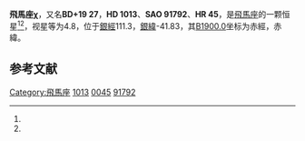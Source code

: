 {{Starbox begin
| name = 飛馬座χ
}}
{{Starbox observe
| epoch = [[J2000.0|J2000.0]]
| constell = [[飛馬座|飛馬座]]<ref name=SIMBAD>{{cite web
 | url=http://simbad.u-strasbg.fr/simbad/sim-id?Ident=HR+45
 | title=Pulsating variable Star
 | publisher=Centre de Données astronomiques de Strasbourg
 | work=SIMBAD
 | accessdate=2012-07-13
 | archive-date=2016-03-16
 | archive-url=https://web.archive.org/web/20160316171749/http://simbad.u-strasbg.fr/simbad/sim-id?Ident=HR+45
 | dead-url=no
 }}</ref><ref name=DATA>{{cite web
 | url=http://vizier.u-strasbg.fr/viz-bin/VizieR-5?-out.add=.&-source=5050&-corr=PK=HR&-out.max=9999&HR=45
 | title=VizieR Detailed Page
 | accessdate=2012-07-13
 | archive-date=2016-03-04
 | archive-url=https://web.archive.org/web/20160304205139/http://vizier.u-strasbg.fr/viz-bin/VizieR-5?-out.add=.&-source=5050&-corr=PK=HR&-out.max=9999&HR=45
 | dead-url=no
 }}</ref>
| 星官 = 
| ra = {{RA|0|14|36.2}}<ref name=SIMBAD /><ref name=DATA />
| dec = {{DEC|+20|12|24}}<ref name=SIMBAD /><ref name=DATA />
| appmag_v = 4.8<ref name=SIMBAD /><ref name=DATA />
}}
{{Starbox character
| class = M2+III<ref name=SIMBAD /><ref name=DATA />
| b-v = 1.57<ref name=SIMBAD /><ref name=DATA />
| u-b = 1.93<ref name=SIMBAD /><ref name=DATA />
| r-i = 1.13<ref name=SIMBAD /><ref name=DATA />
| variable = 
}}
{{Starbox astrometry
| radial_v = 1.93
| prop_mo_ra = -46
| parallax = 0.015
| p_error = 
}}
{{Starbox catalog
| names =BD+19 27，[[SAO星表|SAO]] 91792，[[HD星表|HD]] 1013，[[HR星表|HR]] 45}}
{{Starbox reference |Simbad=HR+45}}
{{Starbox end}}

'''飛馬座χ'''，又名'''BD+19 27'''，'''HD 1013'''、'''SAO 91792'''、'''HR 45'''，是[[飛馬座|飛馬座]]的一颗恒星<ref name=SIMBAD /><ref name=DATA />，视星等为4.8，位于[[銀道座標系|銀經]]111.3，[[銀道座標系|銀緯]]-41.83，其[[B1900.0|B1900.0]]坐标为赤經{{RA|0|9|25.6}}，赤緯{{DEC|+19|-41.83|2}}。

== 参考文献 ==
{{reflist}}

{{飞马座恒星}}

[[Category:飛馬座|Category:飛馬座]]
[[Category:HD和HDE天體|1013]]
[[Category:HR天體|0045]]
[[Category:SAO天體|91792]]


{{star-stub}}